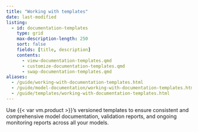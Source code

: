 ```yaml
---
title: "Working with templates"
date: last-modified
listing:
  - id: documentation-templates
    type: grid
    max-description-length: 250
    sort: false
    fields: [title, description]
    contents:
      - view-documentation-templates.qmd
      - customize-documentation-templates.qmd
      - swap-documentation-templates.qmd
aliases:
  - /guide/working-with-documentation-templates.html
  - /guide/model-documentation/working-with-documentation-templates.html
  - /guide/templates/working-with-documentation-templates.html
---
```


Use {{< var vm.product >}}'s versioned templates to ensure consistent and comprehensive model documentation, validation reports, and ongoing monitoring reports across all your models.

:::{#documentation-templates}
:::
